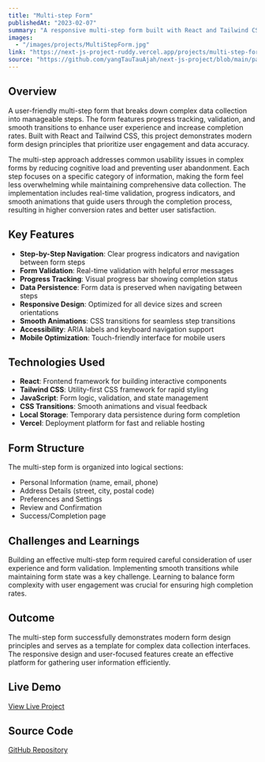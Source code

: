 ```yaml
---
title: "Multi-step Form"
publishedAt: "2023-02-07"
summary: "A responsive multi-step form built with React and Tailwind CSS, featuring form validation, progress tracking, and smooth transitions."
images:
  - "/images/projects/MultiStepForm.jpg"
link: "https://next-js-project-ruddy.vercel.app/projects/multi-step-form"
source: "https://github.com/yangTauTauAjah/next-js-project/blob/main/pages/projects/multi-step-form.tsx"
---
```


## Overview

A user-friendly multi-step form that breaks down complex data collection into manageable steps. The form features progress tracking, validation, and smooth transitions to enhance user experience and increase completion rates. Built with React and Tailwind CSS, this project demonstrates modern form design principles that prioritize user engagement and data accuracy.

The multi-step approach addresses common usability issues in complex forms by reducing cognitive load and preventing user abandonment. Each step focuses on a specific category of information, making the form feel less overwhelming while maintaining comprehensive data collection. The implementation includes real-time validation, progress indicators, and smooth animations that guide users through the completion process, resulting in higher conversion rates and better user satisfaction.

## Key Features

- **Step-by-Step Navigation**: Clear progress indicators and navigation between form steps
- **Form Validation**: Real-time validation with helpful error messages
- **Progress Tracking**: Visual progress bar showing completion status
- **Data Persistence**: Form data is preserved when navigating between steps
- **Responsive Design**: Optimized for all device sizes and screen orientations
- **Smooth Animations**: CSS transitions for seamless step transitions
- **Accessibility**: ARIA labels and keyboard navigation support
- **Mobile Optimization**: Touch-friendly interface for mobile users

## Technologies Used

- **React**: Frontend framework for building interactive components
- **Tailwind CSS**: Utility-first CSS framework for rapid styling
- **JavaScript**: Form logic, validation, and state management
- **CSS Transitions**: Smooth animations and visual feedback
- **Local Storage**: Temporary data persistence during form completion
- **Vercel**: Deployment platform for fast and reliable hosting

## Form Structure

The multi-step form is organized into logical sections:
- Personal Information (name, email, phone)
- Address Details (street, city, postal code)
- Preferences and Settings
- Review and Confirmation
- Success/Completion page

## Challenges and Learnings

Building an effective multi-step form required careful consideration of user experience and form validation. Implementing smooth transitions while maintaining form state was a key challenge. Learning to balance form complexity with user engagement was crucial for ensuring high completion rates.

## Outcome

The multi-step form successfully demonstrates modern form design principles and serves as a template for complex data collection interfaces. The responsive design and user-focused features create an effective platform for gathering user information efficiently.

## Live Demo

[View Live Project](https://next-js-project-ruddy.vercel.app/projects/multi-step-form)

## Source Code

[GitHub Repository](https://github.com/yangTauTauAjah/next-js-project/blob/main/pages/projects/multi-step-form.tsx) 